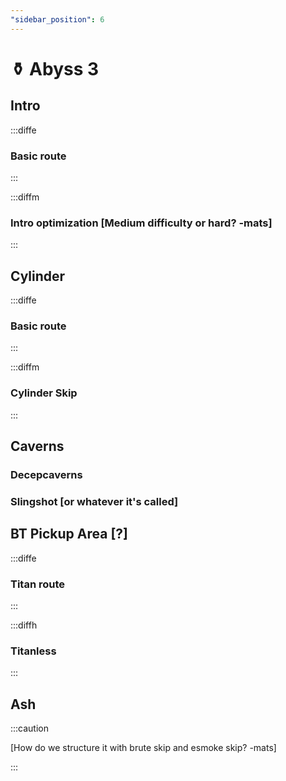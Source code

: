```yaml
---
"sidebar_position": 6
---
```



# ⚱️ Abyss 3

## Intro

:::diffe

### Basic route

:::


:::diffm

### Intro optimization [Medium difficulty or hard? -mats]

:::


## Cylinder

:::diffe

### Basic route

:::

:::diffm

### Cylinder Skip

:::


## Caverns

### Decepcaverns

### Slingshot [or whatever it's called]


## BT Pickup Area [?]

:::diffe

### Titan route

:::

:::diffh

### Titanless

:::

## Ash

:::caution

[How do we structure it with brute skip and esmoke skip? -mats]

:::